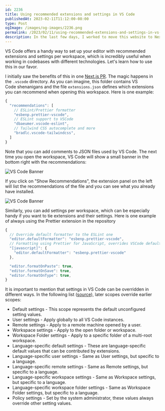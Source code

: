 ```yaml
---
id: 2236
title: Using recommended extensions and settings in VS Code
publishedAt: 2023-02-11T11:12:00-08:00
type: Post
ogImage: /images/og-images/2236.png
permalink: /2023/02/11/using-recommended-extensions-and-settings-in-vs-code
description: In the last few days, I worked to move this website to Next.js. In 2020, I moved from WordPress to Hugo and would be better served with Next.js. It was a straightforward migration, and I share what was done in this post.
---
```


VS Code offers a handy way to set up your editor with recommended extensions and settings per workspace, which is incredibly useful when working in codebases with different technologies. Let's learn how to use this in our favor.

I initially saw the benefits of this in one [Next.js PR](https://github.com/vercel/next.js/pull/43954/files). The magic happens in the `.vscode` directory. As you can imagine, this folder contains VS Code shenanigans and the file `extensions.json` defines which extensions you can recommend when opening this workspace. Here is one example:

```js title=".vscode/extensions.json"
{
  "recommendations": [
    // ESLint/Prettier formatter
    "esbenp.prettier-vscode",
    // ESLint support to VSCode
    "dbaeumer.vscode-eslint",
    // Tailwind CSS autocomplete and more
    "bradlc.vscode-tailwindcss",
  ]
}
```

Note that you can add comments to JSON files used by VS Code. The next time you open the workspace, VS Code will show a small banner in the bottom right with the recommendations:

![VS Code Banner](/wp-content/uploads/2023/02/vscode-banner.png)

If you click on "Show Recommendations", the extension panel on the left will list the recommendations of the file and you can see what you already have installed.

![VS Code Banner](/wp-content/uploads/2023/02/vscode-recommendations.png)

Similarly, you can add settings per workspace, which can be especially handy if you want to tie extensions and their settings. Here is one example of always using the Prettier extension in the repository

```js title=".vscode/settings.json"
{
  // Override default formatter to the ESLint one
  "editor.defaultFormatter": "esbenp.prettier-vscode",
  // Formatting using Prettier for JavaScript, overrides VSCode default.
  "[javascript]": {
    "editor.defaultFormatter": "esbenp.prettier-vscode"
  },

  "editor.formatOnPaste": true,
  "editor.formatOnSave": true,
  "editor.formatOnType": true,
}
```

It is important to mention that settings in VS Code can be overridden in different ways. In the following list ([source](https://code.visualstudio.com/docs/getstarted/settings#_settings-precedence)), later scopes override earlier scopes:

- Default settings - This scope represents the default unconfigured setting values.
- User settings - Apply globally to all VS Code instances.
- Remote settings - Apply to a remote machine opened by a user.
- Workspace settings - Apply to the open folder or workspace.
- Workspace Folder settings - Apply to a specific folder of a multi-root workspace.
- Language-specific default settings - These are language-specific default values that can be contributed by extensions.
- Language-specific user settings - Same as User settings, but specific to a language.
- Language-specific remote settings - Same as Remote settings, but specific to a language.
- Language-specific workspace settings - Same as Workspace settings, but specific to a language.
- Language-specific workspace folder settings - Same as Workspace Folder settings, but specific to a language.
- Policy settings - Set by the system administrator, these values always override other setting values.
